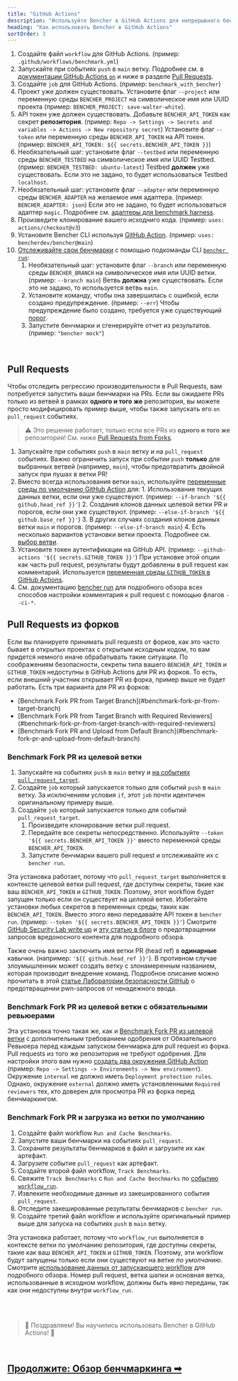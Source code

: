```yaml
---
title: "GitHub Actions"
description: "Используйте Bencher в GitHub Actions для непрерывного бенчмаркинга при работе с pull requests"
heading: "Как использовать Bencher в GitHub Actions"
sortOrder: 3
---
```



<GitHubActions1 />

1. Создайте файл `workflow` для GitHub Actions. (пример: `.github/workflows/benchmark.yml`)
2. Запускайте при событиях `push` в `main` ветку. Подробнее см. в [документации GitHub Actions `on`](https://docs.github.com/ru/actions/using-workflows/workflow-syntax-for-github-actions#on) и ниже в разделе [Pull Requests](#pull-requests).
3. Создайте `job` для GitHub Actions. (пример: `benchmark_with_bencher`)
4. Проект уже должен существовать. Установите флаг `--project` или переменную среды `BENCHER_PROJECT` на символическое имя или UUID проекта (пример: `BENCHER_PROJECT: save-walter-white`).
5. API токен уже должен существовать. Добавьте `BENCHER_API_TOKEN` как секрет **репозитория**. (пример: `Repo -> Settings -> Secrets and variables -> Actions -> New repository secret`) Установите флаг `--token` или переменную среды `BENCHER_API_TOKEN` на API токен. (пример: `BENCHER_API_TOKEN: ${{ secrets.BENCHER_API_TOKEN }}`)
6. Необязательный шаг: установите флаг `--testbed` или переменную среды `BENCHER_TESTBED` на символическое имя или UUID Testbed. (пример: `BENCHER_TESTBED: ubuntu-latest`) Testbed **должен** уже существовать. Если это не задано, то будет использоваться Testbed `localhost`.
7. Необязательный шаг: установите флаг `--adapter` или переменную среды `BENCHER_ADAPTER` на желаемое имя адаптера. (пример: `BENCHER_ADAPTER: json`) Если это не задано, то будет использоваться адаптер `magic`. Подробнее см. [адаптеры для benchmark harness](/docs/ru/explanation/adapters).
8. Произведите клонирование вашего исходниго кода. (пример: `uses: actions/checkout@v3`)
9. Установите Bencher CLI используя [GitHub Action](https://github.com/marketplace/actions/bencher-cli). (пример: `uses: bencherdev/bencher@main`)
10. [Отслеживайте свои бенчмарки](/docs/ru/how-to/track-benchmarks) с помощью подкоманды CLI <code><a href="/docs/ru/explanation/bencher-run">bencher run</a></code>:
    1.  Необязательный шаг: установите флаг `--branch` или переменную среды `BENCHER_BRANCH` на символическое имя или UUID ветки. (пример: `--branch main`) Ветвь **должна** уже существовать. Если это не задано, то используется ветвь `main`.
    2.  Установите команду, чтобы она завершилась с ошибкой, если создано предупреждение. (пример: `--err`) Чтобы предупреждение было создано, требуется уже существующий [порог](/docs/ru/explanation/thresholds).
    3.  Запустите бенчмарки и сгенерируйте отчет из результатов. (пример: `"bencher mock"`)

<br/>

## Pull Requests

Чтобы отследить регрессию производительности в Pull Requests, вам потребуется запустить ваши бенчмарки на PRs.
Если вы ожидаете PRs только из ветвей в рамках **одного и того же** репозитория, вы можете просто модифицировать пример выше, чтобы также запускать его `on` `pull_request` событиях.

> ⚠️ Это решение работает, только если все PRs из **одного и того же** репозитория!
> См. ниже [Pull Requests from Forks](#pull-requests-from-forks).

<GitHubActions2 />

1. Запускайте при событиях `push` в `main` ветку и на `pull_request` событиях. Важно ограничить запуск при событии `push` **только** для выбранных ветвей (например, `main`), чтобы предотвратить двойной запуск при пушах в ветки PR!
2. Вместо всегда использования ветки `main`, используйте [переменные среды по умолчанию GitHub Action](https://docs.github.com/ru/actions/learn-github-actions/variables#default-environment-variables) для:
        1. Использование текущих данных ветки, если они уже существуют. (пример: `--if-branch '${{ github.head_ref }}'`)
        2. Создания клонов данных целевой ветки PR и порогов, если они уже существуют. (пример: `--else-if-branch '${{ github.base_ref }}'`)
        3. В других случаях создания клонов данных ветки `main` и порогов. (пример: `--else-if-branch main`)
        4. Есть несколько вариантов установки ветки проекта. Подробнее см. [выбор ветви](/docs/ru/explanation/branch-selection).
3. Установите токен аутентификации на GitHub API. (пример: `--github-actions '${{ secrets.GITHUB_TOKEN }}'`) При установке этой опции как часть pull request, результаты будут добавлены в pull request как комментарий. Используется [переменная среды `GITHUB_TOKEN` в GitHub Actions](https://docs.github.com/ru/actions/security-guides/automatic-token-authentication).
4. См. документацию [bencher run](/docs/ru/explanation/bencher-run) для подробного обзора всех способов настройки комментария к pull request с помощью флагов `--ci-*`.

## Pull Requests из форков

Если вы планируете принимать pull requests от форков, как это часто бывает в открытых проектах с открытым исходным кодом,
то вам придется немного иначе обрабатывать такие ситуации.
По соображениям безопасности, секреты типа вашего `BENCHER_API_TOKEN` и `GITHUB_TOKEN` недоступны в GitHub Actions для PR из форков.
То есть, если внешний участник открывает PR из форка, пример выше не будет работать.
Есть три варианта для PR из форков:

<ul>
  <li>[Benchmark Fork PR from Target Branch](#benchmark-fork-pr-from-target-branch)</li>
  <li>[Benchmark Fork PR from Target Branch with Required Reviewers](#benchmark-fork-pr-from-target-branch-with-required-reviewers)</li>
  <li>[Benchmark Fork PR and Upload from Default Branch](#benchmark-fork-pr-and-upload-from-default-branch)</li>
</ul>

### Benchmark Fork PR из целевой ветки

<GitHubActions4 />

1. Запускайте на событиях `push` в `main` ветку и [на событиях `pull_request_target`](https://docs.github.com/ru/actions/using-workflows/events-that-trigger-workflows#pull_request_target).
2. Создайте `job` который запускается только для событий `push` в `main` ветку. За исключением условия `if`, этот `job` почти идентичен оригинальному примеру выше.
3. Создайте `job` который запускается только для событий `pull_request_target`.
   1. Произведите клонирование ветки pull request.
   2. Передайте все секреты непосредственно. Используйте `--token '${{ secrets.BENCHER_API_TOKEN }}'` вместо переменной среды `BENCHER_API_TOKEN`.
   3. Запустите бенчмарки вашего pull request и отслеживайте их с `bencher run`.

Эта установка работает, потому что `pull_request_target` выполняется в контексте целевой ветки pull request,
где доступны секреты, такие как ваш `BENCHER_API_TOKEN` и `GITHUB_TOKEN`.
Поэтому, этот workflow будет запущен только если он существует на _целевой_ ветке.
Избегайте установки любых секретов в переменных среды, таких как `BENCHER_API_TOKEN`.
Вместо этого явно передавайте API токен в `bencher run`. (пример: `--token '${{ secrets.BENCHER_API_TOKEN }}'`)
Смотрите [GitHub Security Lab write up](https://securitylab.github.com/research/github-actions-preventing-pwn-requests/)
и [эту статью в блоге](https://nathandavison.com/blog/github-actions-and-the-threat-of-malicious-pull-requests)
о предотвращении запросов вредоносного контента для подробного обзора.

Также _очень_ важно заключить имя ветки PR (head ref) в **одинарные** кавычки. (например: `'${{ github.head_ref }}'`). В противном случае злоумышленник может создать ветку с злонамеренным названием, которая производит внедрение команд. Подробное описание можно прочитать в этой [статье Лаборатории безопасности GitHub](https://securitylab.github.com/research/github-actions-untrusted-input/) о предотвращении pwn-запросов от ненадежного ввода.

### Benchmark Fork PR из целевой ветки с обязательными ревьюерами

<GitHubActions5 />

Эта установка точно такая же, как и [Benchmark Fork PR из целевой ветки](#benchmark-fork-pr-from-target-branch)
с дополнительным требованием одобрения от Обязательного Ревьюера перед каждым запуском бенчмарка для pull request из форка.
Pull requests из того же репозитория не требуют одобрения.
Для настройки этого вам нужно [создать два окружения GitHub Action](https://docs.github.com/ru/actions/deployment/targeting-different-environments/using-environments-for-deployment#using-an-environment)
(пример: `Repo -> Settings -> Environments -> New environment`).
Окружение `internal` не должно иметь `Deployment protection rules`.
Однако, окружение `external` должно иметь установленными `Required reviewers` тех, кто доверен для просмотра PR из форка перед бенчмаркингом.

### Benchmark Fork PR и загрузка из ветки по умолчанию

<GitHubActions6 />

1. Создайте файл workflow `Run and Cache Benchmarks`.
1. Запустите ваши бенчмарки на событиях `pull_request`.
1. Сохраните результаты бенчмарков в файл и загрузите их как артефакт.
1. Загрузите событие `pull_request` как артефакт.
1. Создайте второй файл workflow, `Track Benchmarks`.
1. Свяжите `Track Benchmarks` с `Run and Cache Benchmarks` по [событию `workflow_run`](https://docs.github.com/ru/actions/using-workflows/events-that-trigger-workflows#workflow_run).
1. Извлеките необходимые данные из закешированного события `pull_request`.
1. Отследите закешированные результаты бенчмарков с `bencher run`.
1. Создайте третий файл workflow и используйте оригинальный пример выше для запуска на событиях `push` в `main` ветку.

Эта установка работает, потому что `workflow_run` выполняется в контексте ветки по умолчанию репозитория,
где доступны секреты, такие как ваш `BENCHER_API_TOKEN` и `GITHUB_TOKEN`.
Поэтому, эти workflow будут запущены только если они существуют на ветке _по умолчанию_.
Смотрите [использование данных от запускающего workflow](https://docs.github.com/ru/actions/using-workflows/events-that-trigger-workflows#using-data-from-the-triggering-workflow) для подробного обзора.
Номер pull request, ветка шапки и основная ветка, использованные в исходном workflow, должны быть явно переданы, так как они недоступны внутри `workflow_run`.

<br/>
<br/>

> 🐰 Поздравляем! Вы научились использовать Bencher в GitHub Actions! 🎉

<br/>

<h2><a href="/docs/ru/explanation/benchmarking">Продолжите: Обзор бенчмаркинга ➡</a></h2>
